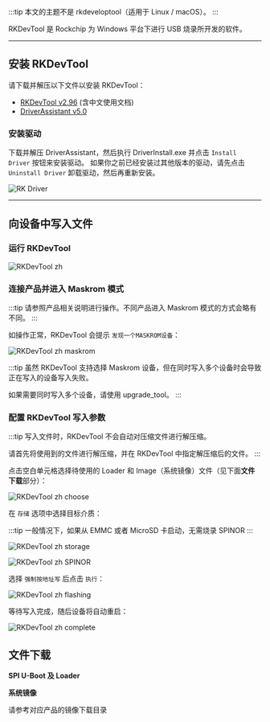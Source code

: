
:::tip
本文的主题不是 rkdeveloptool（适用于 Linux / macOS）。
:::

RKDevTool 是 Rockchip 为 Windows 平台下进行 USB 烧录所开发的软件。

---

## 安装 RKDevTool

请下载并解压以下文件以安装 RKDevTool：

- [RKDevTool v2.96](https://dl.radxa.com/tools/windows/RKDevTool_Release_v2.96_zh.zip) (含中文使用文档)
- [DriverAssistant v5.0](https://dl.radxa.com/tools/windows/DriverAssitant_v5.0.zip)

### 安装驱动

下载并解压 DriverAssistant，然后执行 DriverInstall.exe 并点击 `Install Driver` 按钮来安装驱动。
如果你之前已经安装过其他版本的驱动，请先点击 `Uninstall Driver` 卸载驱动，然后再重新安装。

![RK Driver](/img/configuration/RK-Driver-Assistant-Install-Uninstall.webp)

---

## 向设备中写入文件

### 运行 RKDevTool

![RKDevTool zh](/img/configuration/rkdevtool-zh.webp)

### 连接产品并进入 Maskrom 模式

:::tip
请参照产品相关说明进行操作。不同产品进入 Maskrom 模式的方式会略有不同。
:::

如操作正常，RKDevTool 会提示 `发现一个MASKROM设备`：

![RKDevTool zh maskrom](/img/configuration/rkdevtool-zh-maskrom.webp)

:::tip
虽然 RKDevTool 支持选择 Maskrom 设备，但在同时写入多个设备时会导致正在写入的设备写入失败。

如果需要同时写入多个设备，请使用 upgrade_tool。
:::

### 配置 RKDevTool 写入参数

:::tip
写入文件时，RKDevTool 不会自动对压缩文件进行解压缩。

请首先将使用到的文件进行解压缩，并在 RKDevTool 中指定解压缩后的文件。
:::

点击空白单元格选择待使用的 Loader 和 Image（系统镜像）文件（见下面**文件下载**部分）：

![RKDevTool zh choose](/img/configuration/rkdevtool-zh-choose.webp)

在 `存储` 选项中选择目标介质：

:::tip
一般情况下，如果从 EMMC 或者 MicroSD 卡启动，无需烧录 SPINOR
:::

<Tabs queryString="storage">
<TabItem value="emmc" label="eMMC">

![RKDevTool zh storage](/img/configuration/rkdevtool-zh-storage.webp)

</TabItem>
<TabItem value="spi" label="SPINOR">

![RKDevTool zh SPINOR](/img/configuration/rkdevtool-zh-spinor.webp)

</TabItem>
</Tabs>

选择 `强制按地址写` 后点击 `执行`：

![RKDevTool zh flashing](/img/configuration/rkdevtool-zh-flashing.webp)

等待写入完成，随后设备将自动重启：

![RKDevTool zh complete](/img/configuration/rkdevtool-zh-complete.webp)

## 文件下载

**SPI U-Boot 及 Loader**

<Loader series={props.series} />

**系统镜像**

请参考对应产品的镜像下载目录
